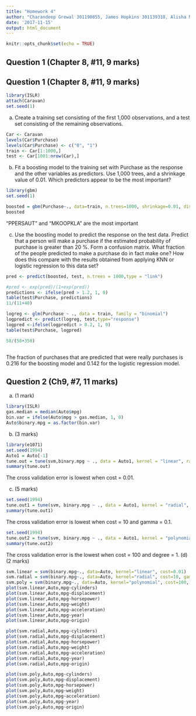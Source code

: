 ```yaml
---
title: "Homework 4"
author: "Charandeep Grewal 301190855, James Hopkins 301139318, Alisha McGrath 301242597"
date: '2017-11-15'
output: html_document
---
```


```r
knitr::opts_chunk$set(echo = TRUE)
```


## Question 1 (Chapter 8, #11, 9 marks)


## Question 1 (Chapter 8, #11, 9 marks)




```r
library(ISLR)
attach(Caravan)
set.seed(1)


```

a) Create a training set consisting of the first 1,000 observations,
and a test set consisting of the remaining observations.
```r
Car <- Caravan
levels(Car$Purchase)
levels(Car$Purchase) <- c("0", "1")
train <- Car[1:1000,]
test <- Car[1001:nrow(Car),]
```


(b) Fit a boosting model to the training set with Purchase as the
response and the other variables as predictors. Use 1,000 trees,
and a shrinkage value of 0.01. Which predictors appear to be
the most important?

```r
library(gbm)
set.seed(1)

boosted = gbm(Purchase~., data=train, n.trees=1000, shrinkage=0.01, distribution="gaussian")
boosted
```
“PPERSAUT” and “MKOOPKLA” are the most important

(c) Use the boosting model to predict the response on the test data.
Predict that a person will make a purchase if the estimated probability
of purchase is greater than 20 %. Form a confusion matrix.
What fraction of the people predicted to make a purchase
do in fact make one? How does this compare with the results
obtained from applying KNN or logistic regression to this data
set?

```r
pred <- predict(boosted, test, n.trees = 1000,type = "link")

#pred <- exp(pred)/(1+exp(pred))
predictions <- ifelse(pred > 1.2, 1, 0)
table(test$Purchase, predictions)
11/(11+40)

logreg <- glm(Purchase ~ ., data = train, family = "binomial")
logpredict <- predict(logreg, test,type="response")
logpred <-ifelse(logpredict > 0.2, 1, 0)
table(test$Purchase, logpred)

58/(58+350)



```
The fraction of purchases that are predicted that were really purchases is 0.216 for the boosting model and 0.142 for the logistic regression model.

## Question 2 (Ch9, #7, 11 marks)

(a) (1 mark)
```r
library(ISLR)
gas.median = median(Auto$mpg)
bin.var = ifelse(Auto$mpg > gas.median, 1, 0)
Auto$binary.mpg = as.factor(bin.var)
```
(b) (3 marks)
```r
library(e1071)
set.seed(1994)
Auto1 = Auto[-1]
tune.out = tune(svm,binary.mpg ~ ., data = Auto1, kernel = "linear", ranges=list(cost=c(10^{-3:3})))
summary(tune.out)
```
The cross validation error is lowest when cost = 0.01. 

(c) (5 marks)
```r
set.seed(1994)
tune.out1 = tune(svm, binary.mpg ~ ., data = Auto1, kernel = "radial", ranges=list(cost=c(10^{-3:3}),gamma=c(0.001, 0.01, 0.1, 1:3)))
summary(tune.out1)
```
The cross validation error is lowest when cost = 10 and gamma = 0.1.
```r
set.seed(1994)
tune.out2 = tune(svm, binary.mpg ~ ., data = Auto1, kernel = "polynomial", ranges=list(cost=c(10^{-3:3}),degree=c(1:5)))
summary(tune.out2)
```
The cross validation error is the lowest when cost = 100 and degree = 1. 
(d) (2 marks)
```r
svm.linear = svm(binary.mpg~., data=Auto, kernel="linear", cost=0.01)
svm.radial = svm(binary.mpg~., data=Auto, kernel="radial", cost=10, gamma=0.1)
svm.poly = svm(binary.mpg~., data=Auto, kernel="polynomial", cost=100, degree=1)
plot(svm.linear,Auto,mpg~cylinders)
plot(svm.linear,Auto,mpg~displacement)
plot(svm.linear,Auto,mpg~horsepower)
plot(svm.linear,Auto,mpg~weight)
plot(svm.linear,Auto,mpg~acceleration)
plot(svm.linear,Auto,mpg~year)
plot(svm.linear,Auto,mpg~origin)
```
```r
plot(svm.radial,Auto,mpg~cylinders)
plot(svm.radial,Auto,mpg~displacement)
plot(svm.radial,Auto,mpg~horsepower)
plot(svm.radial,Auto,mpg~weight)
plot(svm.radial,Auto,mpg~acceleration)
plot(svm.radial,Auto,mpg~year)
plot(svm.radial,Auto,mpg~origin)
```
```r
plot(svm.poly,Auto,mpg~cylinders)
plot(svm.poly,Auto,mpg~displacement)
plot(svm.poly,Auto,mpg~horsepower)
plot(svm.poly,Auto,mpg~weight)
plot(svm.poly,Auto,mpg~acceleration)
plot(svm.poly,Auto,mpg~year)
plot(svm.poly,Auto,mpg~origin)
```
